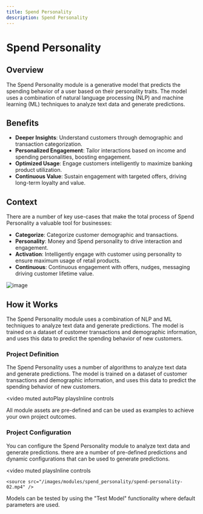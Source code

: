 ```yaml
---
title: Spend Personality
description: Spend Personality
---
```


# Spend Personality

## Overview

The Spend Personality module is a generative model that predicts the spending behavior of a user based on their personality traits. The model uses a combination of natural language processing (NLP) and machine learning (ML) techniques to analyze text data and generate predictions.


## Benefits

- **Deeper Insights**: Understand customers through demographic and transaction categorization.
- **Personalized Engagement**: Tailor interactions based on income and spending personalities, boosting engagement.
- **Optimized Usage**: Engage customers intelligently to maximize banking product utilization.
- **Continuous Value**: Sustain engagement with targeted offers, driving long-term loyalty and value.


## Context

There are a number of key use-cases that make the total process of Spend Personality a valuable tool for businesses:
- **Categorize**: Categorize customer demographic and transactions.
- **Personality**: Money and Spend personality to drive interaction and engagement.
- **Activation**: Intelligently engage with customer using personality to ensure maximum usage of retail products.
- **Continuous**: Continuous engagement with offers, nudges, messaging driving customer lifetime value.

![image](/images/modules/spend_personality/spend-personality.png)

## How it Works

The Spend Personality module uses a combination of NLP and ML techniques to analyze text data and generate predictions. The model is trained on a dataset of customer transactions and demographic information, and uses this data to predict the spending behavior of new customers.

### Project Definition

The Spend Personality uses a number of algorithms to analyze text data and generate predictions. The model is trained on a dataset of customer transactions and demographic information, and uses this data to predict the spending behavior of new customers.


<video
  muted
  autoPlay
  playsInline
  controls
>
  <source src="/images/modules/spend_personality/spend-personality-01.mp4" />
</video>

All module assets are pre-defined and can be used as examples to achieve your own project outcomes.

### Project Configuration

You can configure the Spend Personality module to analyze text data and generate predictions. there are a number of pre-defined predictions and dynamic configurations that can be used to generate predictions.

<video
    muted
    playsInline
    controls
>
    <source src="/images/modules/spend_personality/spend-personality-02.mp4" />
</video>

Models can be tested by using the "Test Model" functionality where default parameters are used.
